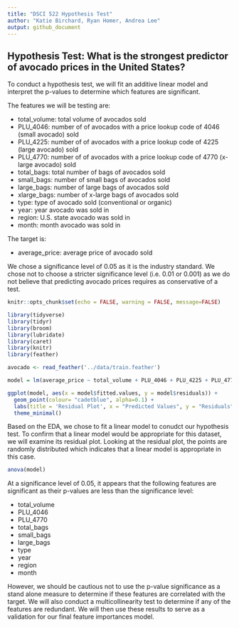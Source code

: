 ```yaml
---
title: "DSCI 522 Hypothesis Test"
author: "Katie Birchard, Ryan Homer, Andrea Lee"
output: github_document
---
```


## Hypothesis Test: What is the strongest predictor of avocado prices in the United States?
To conduct a hypothesis test, we will fit an additive linear model and interpret the p-values to determine which features are significant.

The features we will be testing are:

- total_volume: total volume of avocados sold
- PLU_4046: number of of avocados with a price lookup code of 4046 (small avocado) sold
- PLU_4225: number of of avocados with a price lookup code of 4225 (large avocado) sold
- PLU_4770:  number of of avocados with a price lookup code of 4770 (x-large avocado) sold
- total_bags: total number of bags of avocados sold
- small_bags: number of small bags of avocados sold
- large_bags: number of large bags of avocados sold
- xlarge_bags: number of x-large bags of avocados sold
- type: type of avocado sold (conventional or organic)
- year: year avocado was sold in
- region: U.S. state avocado was sold in
- month: month avocado was sold in

The target is:

- average_price: average price of avocado sold

We chose a significance level of 0.05 as it is the industry standard. We chose not to choose a stricter significance level (i.e. 0.01 or 0.001) as we do not believe that predicting avocado prices requires as conservative of a test.

```r
knitr::opts_chunk$set(echo = FALSE, warning = FALSE, message=FALSE)

library(tidyverse)
library(tidyr)
library(broom)
library(lubridate)
library(caret)
library(knitr)
library(feather)
```

```r
avocado <- read_feather('../data/train.feather')
```

```r
model = lm(average_price ~ total_volume + PLU_4046 + PLU_4225 + PLU_4770 + total_bags + small_bags + large_bags + xlarge_bags + type + year + region + month, data = avocado)

ggplot(model, aes(x = model$fitted.values, y = model$residuals)) +
  geom_point(colour= "cadetblue", alpha=0.1) +
  labs(title = 'Residual Plot', x = "Predicted Values", y = "Residuals") +
  theme_minimal()
```

Based on the EDA, we chose to fit a linear model to conudct our hypothesis test. To confirm that a linear model would be appropriate for this dataset, we will examine its residual plot. Looking at the residual plot, the points are randomly distributed which indicates that a linear model is appropriate in this case.

```r
anova(model)
```

At a significance level of 0.05, it appears that the following features are significant as their p-values are less than the significance level:

- total_volume
- PLU_4046
- PLU_4770
- total_bags
- small_bags
- large_bags
- type
- year
- region
- month

However, we should be cautious not to use the p-value significance as a stand alone measure to determine if these features are correlated with the target. We will also conduct a multicollinearity test to determine if any of the features are redundant. We will then use these results to serve as a validation for our final feature importances model.

